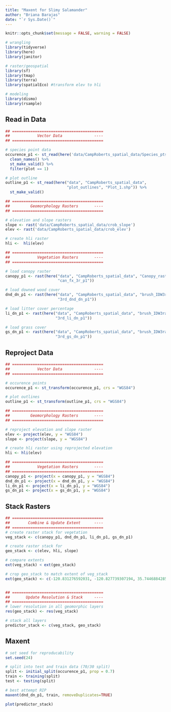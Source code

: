 ```yaml
---
title: "Maxent for Slimy Salamander"
author: "Briana Barajas"
date: "`r Sys.Date()`"
---
```

```r
knitr::opts_chunk$set(message = FALSE, warning = FALSE)
```

```r
# wrangling
library(tidyverse)
library(here)
library(janitor)

# raster/geospatial
library(sf)
library(tmap)
library(terra)
library(spatialEco) #transform elev to hli

# modeling
library(dismo)
library(rsample)
```

## Read in Data

```r
## ========================================
##            Vector Data              ----
## ========================================

# species point data
occurence_p1 <- st_read(here('data/CampRoberts_spatial_data/Species_pts/CR_BASP_obs_11Jul22.shp')) %>% 
  clean_names() %>% 
  st_make_valid() %>% 
  filter(plot == 1)

# plot outline
outline_p1 <- st_read(here("data", "CampRoberts_spatial_data", 
                           "plot_outlines", "Plot_1.shp")) %>% 
  st_make_valid() 

## ========================================
##         Geomorphology Rasters       ----
## ========================================

# elevation and slope rasters
slope <- rast('data/CampRoberts_spatial_data/crob_slope')
elev <- rast('data/CampRoberts_spatial_data/crob_elev')

# create hli raster
hli <-  hli(elev)

## ========================================
##            Vegetation Rasters       ----
## ========================================

# load canopy raster
canopy_p1 <- rast(here("data", "CampRoberts_spatial_data", "Canopy_raster",
                       "can_fx_3r_p1"))

# load downed wood cover
dnd_dn_p1 <- rast(here("data", "CampRoberts_spatial_data", "brush_IDW3rad",
                       "3rd_dnd_dn_p1"))

# load litter cover percentage
li_dn_p1 <- rast(here("data", "CampRoberts_spatial_data", "brush_IDW3rad",
                      "3rd_li_dn_p1"))

# load grass cover
gs_dn_p1 <- rast(here("data", "CampRoberts_spatial_data", "brush_IDW3rad",
                      "3rd_gs_dn_p1"))

```

## Reproject Data

```r
## ========================================
##            Vector Data              ----
## ========================================

# occurence points
occurence_p1 <- st_transform(occurence_p1, crs = "WGS84") 

# plot outlines
outline_p1 <- st_transform(outline_p1, crs = "WGS84")

## ========================================
##         Geomorphology Rasters       ----
## ========================================

# reproject elevation and slope raster
elev <- project(elev, y = "WGS84")
slope <- project(slope, y = "WGS84")

# create hli raster using reprojected elevation
hli <- hli(elev)

## ========================================
##            Vegetation Rasters       ----
## ========================================
canopy_p1 <- project(x = canopy_p1, y = "WGS84")
dnd_dn_p1 <- project(x = dnd_dn_p1, y = "WGS84")
li_dn_p1 <- project(x = li_dn_p1, y = "WGS84")
gs_dn_p1 <- project(x = gs_dn_p1, y = "WGS84")

```


## Stack Rasters

```r
## ========================================
##        Combine & Update Extent      ----
## ========================================
# create raster stack for vegetation
veg_stack <- c(canopy_p1, dnd_dn_p1, li_dn_p1, gs_dn_p1)

# create raster stack for
geo_stack <- c(elev, hli, slope)

# compare extents
ext(veg_stack) < ext(geo_stack)

# crop geo_stack to match extent of veg_stack
ext(geo_stack) <- c(-120.831276592031, -120.827739307194, 35.7446884285381, 35.7476193216885)


## ========================================
##       Update Resolution & Stack     ----
## ========================================
# lower resolution in all geomorphic layers
res(geo_stack) <- res(veg_stack)

# stack all layers
predictor_stack <- c(veg_stack, geo_stack)

```


## Maxent
```r

# set seed for reproducability
set.seed(24)

# split into test and train data (70/30 split)
split <- initial_split(occurence_p1, prop = 0.7)
train <- training(split)
test <- testing(split)

# best attempt RIP
maxent(dnd_dn_p1, train, removeDuplicates=TRUE)
```
```r
plot(predictor_stack)
```






